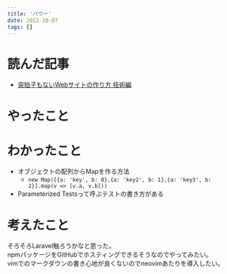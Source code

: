 ```yaml
---
title: 'パワー'
date: 2022-10-07
tags: []
---
```


# 読んだ記事

- [突拍子もないWebサイトの作り方 技術編](https://zenn.dev/ukonpower/articles/bb71f44c89cb77)

# やったこと

# わかったこと

- オブジェクトの配列からMapを作る方法
  - `new Map([{a: 'key', b: 0},{a: 'key2', b: 1},{a: 'key3', b: 2}].map(v => [v.a, v.b]))`
- Parameterized Testsって呼ぶテストの書き方がある

# 考えたこと

そろそろLaravel触ろうかなと思った。\
npmパッケージをGitHubでホスティングできるそうなのでやってみたい。\
vimでのマークダウンの書き心地が良くないのでneovimあたりを導入したい。

